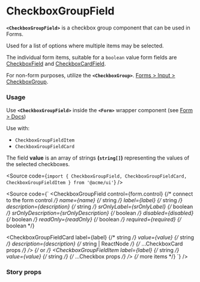 
<Meta of={CheckboxGroupFieldStories} />

# CheckboxGroupField

**`<CheckboxGroupField>`** is a checkbox group component that can be used in Forms.

Used for a list of options where multiple items may be selected.

The individual form items, suitable for a `boolean` value form fields are [CheckboxField](/docs/forms-fields-checkboxfield--docs) and [CheckboxCardField](/docs/forms-fields-checkboxcardfield--docs).

For non-form purposes, utilize the **`<CheckboxGroup>`**. [Forms > Input > CheckboxGroup](/docs/inputs-checkboxgroup--docs).

<Canvas of={CheckboxGroupFieldStories.Default} />

### Usage

Use **`<CheckboxGroupField>`** inside the **`<Form>`** wrapper component (see [Form > Docs](/docs/forms-fields-form--docs))

Use with:

- `CheckboxGroupFieldItem`
- `CheckboxGroupFieldCard`

The field **value** is an array of strings **(`string[]`)** representing the values of the selected checkboxes.

<Source
	code={`import { CheckboxGroupField, CheckboxGroupFieldCard, CheckboxGroupFieldItem } from '@acme/ui'`}
/>

<Source
	code={`
<CheckboxGroupField
  control={form.control} {/* connect to the form control */}
  name={name} {/* string */}
  label={label} {/* string */}
  description={description} {/* string */}
  srOnlyLabel={srOnlyLabel} {/* boolean */}
  srOnlyDescription={srOnlyDescription} {/* boolean */}
  disabled={disabled} {/* boolean */}
  readOnly={readOnly} {/* boolean */}
  required={required} {/* boolean */}
>
  <CheckboxGroupFieldCard
    label={label} {/* string */}
    value={value} {/* string */}
    description={description} {/* string | ReactNode */}
    {/* ...CheckboxCard props */}
  />
{/* or */}
  <CheckboxGroupFieldItem
    label={label} {/* string */}
    value={value} {/* string */}
    {/* ...Checkbox props */}
  />
  {/* more items */}
</CheckboxGroupField>
`}
/>

### Story props

<Controls />
